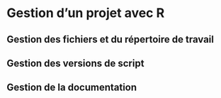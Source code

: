 # Gestion d'un projet avec R {#project}



## Gestion des fichiers et du répertoire de travail



## Gestion des versions de script



## Gestion de la documentation

